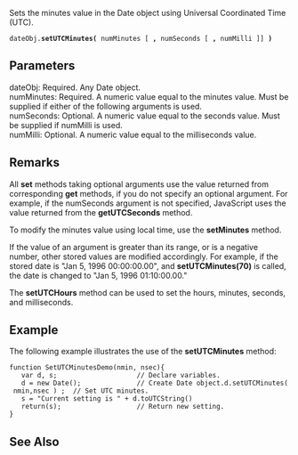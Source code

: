 Sets the minutes value in the Date object using Universal Coordinated Time (UTC).

 dateObj.'''setUTCMinutes(''' numMinutes [ ''',''' numSeconds [ ''',''' numMilli ]] ''')''' 
==Parameters==
; dateObj: Required. Any Date object.
; numMinutes: Required. A numeric value equal to the minutes value. Must be supplied if either of the following arguments is used.
; numSeconds: Optional. A numeric value equal to the seconds value. Must be supplied if numMilli is used.
; numMilli: Optional. A numeric value equal to the milliseconds value.

==Remarks==
All '''set''' methods taking optional arguments use the value returned from corresponding '''get''' methods, if you do not specify an optional argument. For example, if the numSeconds argument is not specified, JavaScript uses the value returned from the '''getUTCSeconds''' method.

To modify the minutes value using local time, use the '''setMinutes''' method.

If the value of an argument is greater than its range, or is a negative number, other stored values are modified accordingly. For example, if the stored date is "Jan 5, 1996 00:00:00.00", and '''setUTCMinutes(70)''' is called, the date is changed to "Jan 5, 1996 01:10:00.00."

The '''setUTCHours''' method can be used to set the hours, minutes, seconds, and milliseconds.


==Example==
The following example illustrates the use of the '''setUTCMinutes''' method:

 function SetUTCMinutesDemo(nmin, nsec){
    var d, s;                    // Declare variables.
    d = new Date();              // Create Date object.d.setUTCMinutes( nmin,nsec ) ;  // Set UTC minutes.
    s = "Current setting is " + d.toUTCString() 
    return(s);                   // Return new setting.
 }

==See Also==

              

              

              
